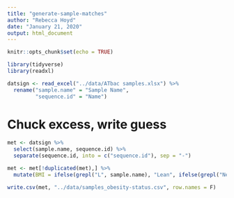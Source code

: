```yaml
---
title: "generate-sample-matches"
author: "Rebecca Hoyd"
date: "January 21, 2020"
output: html_document
---
```


```r
knitr::opts_chunk$set(echo = TRUE)

library(tidyverse)
library(readxl)
```

```r
datsign <- read_excel("../data/ATbac samples.xlsx") %>%
  rename("sample.name" = "Sample Name",
         "sequence.id" = "Name")
```

# Chuck excess, write guess
```r
met <- datsign %>%
  select(sample.name, sequence.id) %>%
  separate(sequence.id, into = c("sequence.id"), sep = "-") 

met <- met[!duplicated(met),] %>%
  mutate(BMI = ifelse(grepl("L", sample.name), "Lean", ifelse(grepl("Neg", sample.name), NA, "Obese")))
```


```r
write.csv(met, "../data/samples_obesity-status.csv", row.names = F)
```